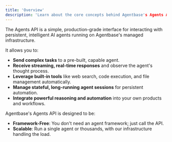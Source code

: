 ```yaml
---
title: 'Overview'
description: 'Learn about the core concepts behind Agentbase's Agents API.'
---
```


The Agents API is a simple, production-grade interface for interacting with persistent, intelligent AI agents running on Agentbase's managed infrastructure.

It allows you to:
- **Send complex tasks** to a pre-built, capable agent.
- **Receive streaming, real-time responses** and observe the agent's thought process.
- **Leverage built-in tools** like web search, code execution, and file management automatically.
- **Manage stateful, long-running agent sessions** for persistent automation.
- **Integrate powerful reasoning and automation** into your own products and workflows.

Agentbase's Agents API is designed to be:
- **Framework-Free**: You don't need an agent framework; just call the API.
- **Scalable**: Run a single agent or thousands, with our infrastructure handling the load.